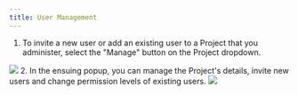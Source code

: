 ```yaml
---
title: User Management
---
```


1. To invite a new user or add an existing user to a Project that you
   administer, select the "Manage" button on the Project dropdown.
<img src="/assets/dashboard/manage-users.png"/>
2. In the ensuing popup, you can manage the Project's details, invite new users
   and change permission levels of existing users.
<img src="/assets/dashboard/manage-user-detail.png;"/>
